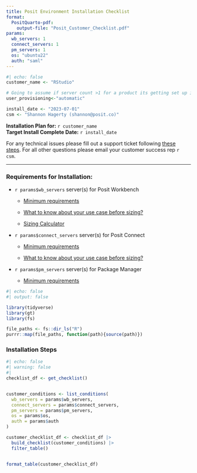 ```yaml
---
title: Posit Environment Installation Checklist
format: 
  PositQuarto-pdf:
    output-file: "Posit_Customer_Checklist.pdf"
params:
  wb_servers: 1
  connect_servers: 1
  pm_servers: 1
  os: "ubuntu22"
  auth: "saml"
---
```


```r
#| echo: false
customer_name <- "RStudio"

# Going to assume if server count >1 for a product its getting set up in the same cluster
user_provisioning<-"automatic"

install_date <- "2023-07-01"
csm <- "Shannon Hagerty (shannon@posit.co)"

```

**Installation Plan for:** `r customer_name`  
**Target Install Complete Date:** `r install_date` 

For any technical issues please fill out a support ticket following [these steps](https://support.posit.co/hc/en-us/articles/360004788294-How-do-I-submit-a-Support-ticket-). For all other questions please email your customer success rep `r csm`.

--- 

### Requirements for Installation:

-   `r params$wb_servers` server(s) for Posit Workbench

    -   [Minimum requirements](https://support.posit.co/hc/en-us/articles/115002344588-Configuration-and-sizing-recommendations)

    -   [What to know about your use case before sizing?](https://solutions.posit.co/admin-training/courses/workbench/07_scaling.html)

    -   [Sizing Calculator](https://gallery.shinyapps.io/instanceCalc/)

-   `r params$connect_servers` server(s) for Posit Connect

    -   [Minimum requirements](https://support.posit.co/hc/en-us/articles/115002344588-Configuration-and-sizing-recommendations)

    -   [What to know about your use case before sizing?](https://solutions.posit.co/admin-training/courses/connect/scaling.html)

-   `r params$pm_servers` server(s) for Package Manager

    -   [Minimum requirements](https://support.posit.co/hc/en-us/articles/115002344588-Configuration-and-sizing-recommendations)

```r
#| echo: false
#| output: false

library(tidyverse)
library(gt)
library(fs)

file_paths <- fs::dir_ls("R")
purrr::map(file_paths, function(path){source(path)})
```

### Installation Steps

```r
#| echo: false
#| warning: false
#| 
checklist_df <- get_checklist()


customer_conditions <- list_conditions(
  wb_servers = params$wb_servers,
  connect_servers = params$connect_servers,
  pm_servers = params$pm_servers,
  os = params$os,
  auth = params$auth
)

customer_checklist_df <- checklist_df |> 
  build_checklist(customer_conditions) |> 
  filter_table()


format_table(customer_checklist_df)

```



